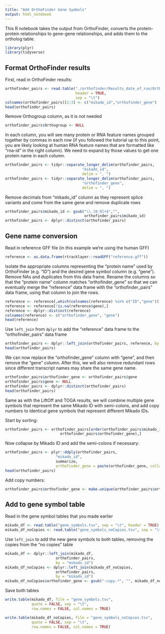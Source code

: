 ```yaml
---
title: "Add OrthoFinder Gene Symbols"
output: html_notebook
---
```


This R notebook takes the output from OrthoFinder, converts the protein-protein relationships to gene-gene relationships, and adds them to the ortholog table.

```r
library(plyr)
library(tidyverse)
```

## Format OrthoFinder results

First, read in OrthoFinder results:

```r
orthofinder_pairs <- read.table("./orthofinder/Results_date_of_run/Orthologues/Orthologues_target_proteins/target_proteins__v__reference_proteins.tsv",
                                header = TRUE,
                                sep = "\t")
colnames(orthofinder_pairs)[2:3] <- c("mikado_id","orthofinder_gene")
head(orthofinder_pairs)
```

Remove Orthogroup column, as it is not needed

```r
orthofinder_pairs$Orthogroup <- NULL
```

In each column, you will see many protein or RNA feature names grouped together by commas in each row (if you followed the tutorial up to this point, you are likely looking at human RNA feature names that are formatted like "rna-id" in the right column). We need to expand by those values to get one protein name in each column.

```r
orthofinder_pairs <- tidyr::separate_longer_delim(orthofinder_pairs, 
                                   "mikado_id", 
                                   delim = ", ")
orthofinder_pairs <- tidyr::separate_longer_delim(orthofinder_pairs, 
                                   "orthofinder_gene", 
                                   delim = ", ")
```

Remove decimals from "mikado_id" column as they represent splice variants and come from the same gene and remove duplicate rows

```r
orthofinder_pairs$mikado_id <- gsub("\\.[0-9]+$","",
                                    orthofinder_pairs$mikado_id)
orthofinder_pairs <- dplyr::distinct(orthofinder_pairs)
```

## Gene name conversion

Read in reference GFF file (in this example we're using the human GFF)

```r
reference <- as.data.frame(rtracklayer::readGFF("reference.gff"))
```

Isolate the appropriate columns representing the "protein name" used by OrthoFinder (e.g. "ID") and the desired gene symbol column (e.g. "gene"). Remove NAs and duplicates from this data frame. Rename the columns so that the "protein name" column matches "orthofinder_gene" so that we can eventually merge the "reference" data frame with the "orthofinder_pairs" data frame, using that column to join the rows.


```r
reference <- reference[,which(colnames(reference) %in% c("ID","gene"))]
reference <- reference[!is.na(reference$gene),]
reference <- dplyr::distinct(reference)
colnames(reference) <- c("orthofinder_gene", "gene")
head(reference)
```

Use `left_join` from `dplyr` to add the "reference" data frame to the "orthofinder_pairs" data frame

```r
orthofinder_pairs <- dplyr::left_join(orthofinder_pairs, reference, by = "orthofinder_gene")
head(orthofinder_pairs)
```

We can now replace the "orthofinder_gene" column with "gene", and then remove the "gene" column. After this, we will also remove redundant rows since different transcript names may share the same gene name.

```r
orthofinder_pairs$orthofinder_gene <- orthofinder_pairs$gene
orthofinder_pairs$gene <- NULL
orthofinder_pairs <- dplyr::distinct(orthofinder_pairs)
head(orthofinder_pairs)
```

Same as with the LiftOff and TOGA results, we will combine multiple gene symbols that represent the same Mikado ID with semi-colons, and add copy numbers to identical gene symbols that represent different Mikado IDs.

Start by sorting:

```r
orthofinder_pairs <- orthofinder_pairs[order(orthofinder_pairs$mikado_id,
                         orthofinder_pairs$orthofinder_gene),]
```

Now collapse by Mikado ID and add the semi-colons if necessary:

```r
orthofinder_pairs <- plyr::ddply(orthofinder_pairs,
                       "mikado_id",
                       summarize,
                       orthofinder_gene = paste(orthofinder_gene, collapse = ";"))
head(orthofinder_pairs)
```

Add copy numbers:

```r
orthofinder_pairs$orthofinder_gene <- make.unique(orthofinder_pairs$orthofinder_gene, sep = "-copy")
```

## Add to gene symbol table

Read in the gene symbol tables that you made earlier

```r
mikado_df <- read.table("gene_symbols.tsv", sep = "\t", header = TRUE)
mikado_df_noCopies <- read.table("gene_symbols_noCopies.tsv", sep = "\t", header = TRUE)
```

Use `left_join` to add the new gene symbols to both tables, removing the copies from the "no copies" table

```r
mikado_df <- dplyr::left_join(mikado_df,
                       orthofinder_pairs,
                       by = "mikado_id")
mikado_df_noCopies <- dplyr::left_join(mikado_df_noCopies,
                       orthofinder_pairs,
                       by = "mikado_id")
mikado_df_noCopies$orthofinder_gene <- gsub("-copy.*", "", mikado_df_noCopies$orthofinder_gene)
```

Save both tables

```r
write.table(mikado_df, file = "gene_symbols.tsv",
            quote = FALSE, sep = "\t",
            row.names = FALSE, col.names = TRUE)

write.table(mikado_df_noCopies, file = "gene_symbols_noCopies.tsv",
            quote = FALSE, sep = "\t",
            row.names = FALSE, col.names = TRUE)
```





